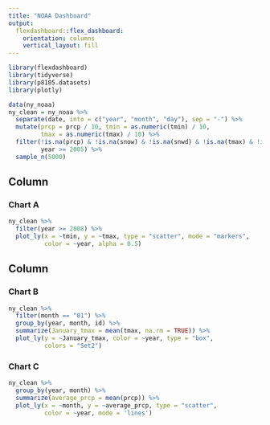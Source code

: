 ```yaml
---
title: "NOAA Dashboard"
output: 
  flexdashboard::flex_dashboard:
    orientation: columns
    vertical_layout: fill
---
```


```r
library(flexdashboard)
library(tidyverse)
library(p8105.datasets)
library(plotly)
```

```r
data(ny_noaa)
ny_clean = ny_noaa %>% 
  separate(date, into = c("year", "month", "day"), sep = "-") %>% 
  mutate(prcp = prcp / 10, tmin = as.numeric(tmin) / 10, 
         tmax = as.numeric(tmax) / 10) %>% 
  filter(!is.na(prcp) & !is.na(snow) & !is.na(snwd) & !is.na(tmax) & !is.na(tmin),
         year >= 2005) %>% 
  sample_n(5000)
```

Column {data-width=650}
-----------------------------------------------------------------------

### Chart A

```r
ny_clean %>%
  filter(year >= 2008) %>% 
  plot_ly(x = ~tmin, y = ~tmax, type = "scatter", mode = "markers",
          color = ~year, alpha = 0.5)
```

Column {data-width=350}
-----------------------------------------------------------------------

### Chart B

```r
ny_clean %>%
  filter(month == "01") %>% 
  group_by(year, month, id) %>% 
  summarize(January_tmax = mean(tmax, na.rm = TRUE)) %>% 
  plot_ly(y = ~January_tmax, color = ~year, type = "box",
          colors = "Set2")
```

### Chart C

```r
ny_clean %>%
  group_by(year, month) %>% 
  summarize(average_prcp = mean(prcp)) %>% 
  plot_ly(x = ~month, y = ~average_prcp, type = "scatter",
          color = ~year, mode = 'lines')
```

